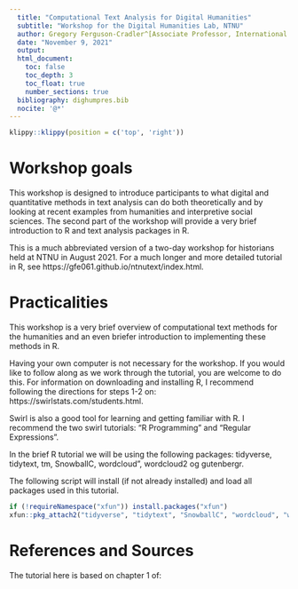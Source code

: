 ---
  title: "Computational Text Analysis for Digital Humanities"
  subtitle: "Workshop for the Digital Humanities Lab, NTNU"
  author: Gregory Ferguson-Cradler^[Associate Professor, International Studies with History, Høgskolen i Innlandet.   gregory.fergusoncradler@inn.no]
  date: "November 9, 2021"
  output: 
  html_document:
    toc: false
    toc_depth: 3
    toc_float: true
    number_sections: true
  bibliography: dighumpres.bib
  nocite: '@*'
---
  
```{r klippy, echo=FALSE, include=TRUE}
klippy::klippy(position = c('top', 'right'))
```

# Workshop goals

This workshop is designed to introduce participants to what digital and quantitative methods in text analysis can do both theoretically and by looking at recent examples from humanities and interpretive social sciences. The second part of the workshop will provide a very brief introduction to R and text analysis packages in R.

This is a much abbreviated version of a two-day workshop for historians held at NTNU in August 2021. For a much longer and more detailed tutorial in R, see https://gfe061.github.io/ntnutext/index.html.

# Practicalities

This workshop is a very brief overview of computational text methods for the humanities and an even briefer introduction to implementing these methods in R. 

Having your own computer is not necessary for the workshop. If you would like to follow along as we work through the tutorial, you are welcome to do this. For information on downloading and installing R, I recommend following the directions for steps 1-2 on: https://swirlstats.com/students.html. 

Swirl is also a good tool for learning and getting familiar with R. I recommend the two swirl tutorials: "R Programming" and "Regular Expressions". 

In the brief R tutorial we will be using the following packages: tidyverse, tidytext, tm, SnowballC, wordcloud", wordcloud2 og gutenbergr.


The following script will install (if not already installed) and load all packages used in this tutorial.

```{r, eval = FALSE}
if (!requireNamespace("xfun")) install.packages("xfun")
xfun::pkg_attach2("tidyverse", "tidytext", "SnowballC", "wordcloud", "wordcloud2", "tm", "gutenbergr")
```

# References and Sources

The tutorial here is based on chapter 1 of: